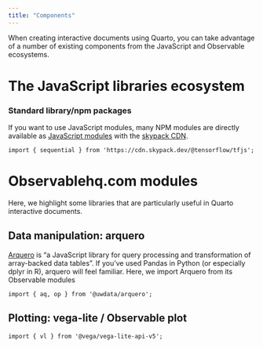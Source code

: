 ```yaml
---
title: "Components"
---
```


When creating interactive documents using Quarto, you can take
advantage of a number of existing components from the JavaScript and
Observable ecosystems.

# The JavaScript libraries ecosystem

### Standard library/npm packages

If you want to use JavaScript modules, many NPM modules are directly
available as [JavaScript
modules](https://developer.mozilla.org/en-US/docs/Web/JavaScript/Guide/Modules)
with the [skypack CDN](https://skypack.dev).

```ojs
import { sequential } from 'https://cdn.skypack.dev/@tensorflow/tfjs';
```

# Observablehq.com modules

Here, we highlight some libraries that are particularly useful in
Quarto interactive documents.


## Data manipulation: arquero

[Arquero](https://github.com/uwdata/arquero) is "a JavaScript library
for query processing and transformation of array-backed data tables". If you've used Pandas in Python (or especially dplyr in R), arquero will feel familiar. Here, we import Arquero from its Observable modules

```ojs
import { aq, op } from '@uwdata/arquero';
```

## Plotting: vega-lite / Observable plot

```ojs
import { vl } from '@vega/vega-lite-api-v5';
```

